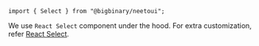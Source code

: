 `import { Select } from "@bigbinary/neetoui";`

We use `React Select` component under the hood. For extra customization, refer [React Select](https://react-select.com/props#select-props).
